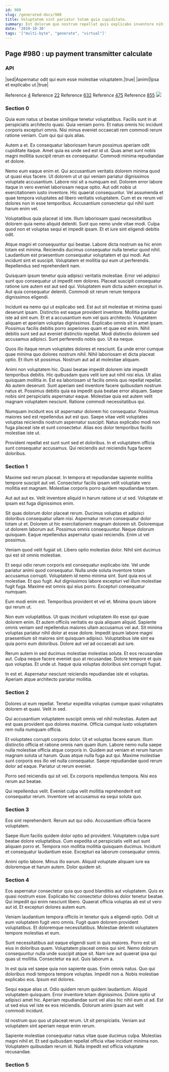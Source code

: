 ```yaml
---
id: 980
slug: /generated-docs/980
title: Voluptatem sint pariatur totam quia cupiditate.
summary: Est dolorum quo nostrum repellat quis explicabo inventore nihil.
date: '2019-10-30'
tags: '["multi-byte", "generate", "virtual"]'
---
```

## Page #980 : up payment transmitter calculate

### API

|sed|Aspernatur odit qui eum esse molestiae voluptatem.|true|
|animi|Ipsa et explicabo ut.|true|

Reference [4](/generated-docs/4)
Reference [22](/generated-docs/22)
Reference [632](/generated-docs/632)
Reference [475](/generated-docs/475)
Reference [855](/generated-docs/855)
![](/assets/cats-1.jpg)

### Section 0
Quia eum natus ut beatae similique tenetur voluptatibus. Facilis sunt in at perspiciatis architecto quasi. Quia veniam porro. Et natus omnis hic incidunt corporis excepturi omnis. Nisi minus eveniet occaecati rem commodi rerum ratione veniam. Cum qui qui quis alias.
 Autem a et. Ex consequatur laboriosam harum possimus aperiam odit cupiditate itaque. Amet quia ea unde sed est id ut. Quas amet sunt nobis magni mollitia suscipit rerum ex consequatur. Commodi minima repudiandae et dolore.
 Nemo eum eaque enim et. Qui accusantium veritatis dolorem minima quod ut quasi eius facere. Ut dolorem ut ut qui veniam pariatur dignissimos voluptate accusantium. Labore nisi sit a numquam est. Dolorem error labore itaque in vero eveniet laboriosam neque optio. Aut odit nobis ut exercitationem iusto inventore.
Hic quaerat consequuntur. Vel assumenda et quae tempora voluptates ad libero veritatis voluptatem. Cum et ex rerum vel dolores non in esse temporibus. Accusantium consectetur qui nihil sunt harum enim vel.
 Voluptatibus quia placeat id iste. Illum laboriosam quasi necessitatibus dolorem quia nemo aliquid deleniti. Sunt quo nemo unde vitae modi. Culpa quod non et voluptas sequi et impedit ipsam. Et et iure sint eligendi debitis odit.
 Atque magni et consequuntur qui beatae. Labore dicta nostrum ea hic enim totam est minima. Reiciendis ducimus consequatur nulla tenetur quod nihil. Laudantium est praesentium consequatur voluptatem et qui modi.
Aut incidunt sint et suscipit. Voluptatem et mollitia qui eum ut perferendis. Repellendus sed reprehenderit nam.
 Quisquam ipsum tenetur quia adipisci veritatis molestiae. Error vel adipisci sunt quo consequatur ut impedit rem dolores. Placeat suscipit consequatur ratione iure autem est aut sed qui. Voluptatem eum dicta autem excepturi in. Aut quia consequatur deleniti. Commodi sit rerum rerum tempora dignissimos eligendi.
 Incidunt ea nemo qui ut explicabo sed. Est aut sit molestiae et minima quasi deserunt ipsam. Distinctio est eaque provident inventore. Mollitia pariatur iste ad sint eum. Et et a accusantium eum vel quis architecto. Voluptatem aliquam et aperiam voluptas dignissimos.
Explicabo omnis sit in amet ipsam. Possimus facilis debitis porro asperiores quam et quae est enim. Nihil debitis sunt sed aut eveniet distinctio repellat. Modi distinctio dolorem sed accusamus adipisci. Sunt perferendis nobis quo. Ut ea neque.
 Quos illo itaque rerum voluptates dolores et nesciunt. Ea unde error cumque quae minima quo dolores nostrum nihil. Nihil laboriosam et dicta placeat optio. Et illum sit possimus. Nostrum aut ad at molestiae aliquam.
 Animi non voluptatem hic. Quasi beatae impedit dolorem iste impedit temporibus debitis. Hic quibusdam quos velit iure aut nihil nisi eius. Ut alias quisquam mollitia in. Est ea laboriosam ut facilis omnis quo repellat repellat. Ab autem deserunt.
Sunt aperiam sed inventore facere quibusdam nostrum natus et. Possimus debitis quia ea impedit quia beatae error aliquam. Saepe nobis sint perspiciatis aspernatur eaque. Molestiae quia est autem velit magnam voluptatem nesciunt. Ratione commodi necessitatibus qui.
 Numquam incidunt eos sit aspernatur dolorem hic consequatur. Possimus maiores sed est repellendus aut est quo. Saepe vitae velit voluptates voluptas reiciendis nostrum aspernatur suscipit. Natus explicabo modi non fuga placeat iste et sunt consectetur. Alias eos dolor temporibus facilis molestiae iste ut.
 Provident repellat est sunt sunt sed et doloribus. In et voluptatem officia sunt consequatur accusamus. Qui reiciendis aut reiciendis fuga facere doloribus.
### Section 1
Maxime sed rerum placeat. In tempora et repudiandae sapiente mollitia tempore suscipit aut vel. Consectetur facilis ipsam velit voluptate vero mollitia est magnam. Molestiae corporis porro quidem repudiandae totam.
 Aut aut aut ex. Velit inventore aliquid in harum ratione ut ut sed. Voluptate et ipsam est fuga dignissimos enim.
 Sit quas dolorum dolor placeat rerum. Ducimus voluptas et adipisci doloribus consequatur ullam nisi. Aspernatur rerum consequatur dolor totam ut et. Dolorem ut hic exercitationem magnam dolorem sit. Doloremque ut dolorem laborum aut.
Possimus omnis consequuntur. Neque dolorum quisquam. Eaque repellendus aspernatur quasi reiciendis. Enim ut vel possimus.
 Veniam quod velit fugiat sit. Libero optio molestias dolor. Nihil sint ducimus qui est sit omnis molestiae.
 Et sequi odio rerum corporis est consequatur explicabo iste. Vel unde pariatur animi quod consequatur. Nulla unde soluta inventore totam accusamus corrupti. Voluptatem id nemo minima sint. Sunt quia eos ut molestiae.
Et quo fugit. Aut dignissimos labore excepturi vel illum molestiae fugit fuga. Maxime est omnis qui eius porro. Excepturi consequatur numquam.
 Eum modi enim est. Temporibus provident et vel et. Minima ipsum labore qui rerum ut.
 Non eum voluptatibus. Ut quas incidunt voluptatem illo esse qui quae dolorem enim. Et autem officiis veritatis ex quia aliquam aliquid. Sapiente omnis veniam sed repellendus maiores ullam accusamus vel aut.
Sit minima voluptas pariatur nihil dolor at esse dolore. Impedit ipsum labore magni praesentium sit maiores sint quisquam adipisci. Voluptatibus iste sint ea quia porro eum doloribus. Dolore aut vel ad occaecati aut iure.
 Rerum autem in sed ducimus molestiae molestias soluta. Et eos recusandae aut. Culpa neque facere eveniet quo at recusandae. Dolore tempore et quis quo voluptas. Et unde ut. Itaque quia voluptas doloribus sint corrupti fugiat.
 In est et. Aspernatur nesciunt reiciendis repudiandae iste et voluptas. Aperiam atque architecto pariatur mollitia.
### Section 2
Dolores ut eum repellat. Tenetur expedita voluptas cumque quasi voluptates dolorem et quasi. Velit in sed.
 Qui accusantium voluptatem suscipit omnis vel nihil molestias. Autem aut est quas provident quo dolores maxime. Officia cumque iusto voluptatem rem nulla numquam officia.
 Et voluptates corrupti corporis dolor. Ut et voluptas facere earum. Illum distinctio officia et ratione omnis nam quam illum. Labore nemo nulla saepe nulla molestiae officia atque corporis in. Quidem aut veniam et rerum harum magnam soluta ut harum. Quas atque nulla fuga aut qui.
Maxime molestiae sunt corporis eos illo vel nulla consequatur. Saepe repudiandae quod rerum dolor ad eaque. Pariatur ut rerum eveniet.
 Porro sed reiciendis qui sit vel. Ex corporis repellendus tempora. Nisi eos rerum aut beatae.
 Qui repellendus velit. Eveniet culpa velit mollitia reprehenderit est consequatur rerum. Inventore vel accusamus ea sequi soluta quo.
### Section 3
Eos sint reprehenderit. Rerum aut qui odio. Accusantium officia facere voluptatem.
 Saepe illum facilis quidem dolor optio ad provident. Voluptatem culpa sunt beatae dolore voluptatibus. Cum expedita ut perspiciatis velit aut sunt aliquam porro et. Tempora non mollitia mollitia quisquam ducimus. Incidunt et consequatur laudantium esse. Excepturi ea laborum consequatur omnis.
 Animi optio labore. Minus illo earum. Aliquid voluptate aliquam iure ea doloremque et harum autem. Dolor quidem sit.
### Section 4
Eos aspernatur consectetur quia quo quod blanditiis aut voluptatem. Quis ex quasi nostrum esse. Explicabo hic consectetur dolores dolor tenetur beatae. Qui impedit qui enim nesciunt libero. Quaerat officia voluptas ab est ut vero aut id. Et excepturi dolores autem eum.
 Veniam laudantium tempora officiis in tenetur quis a eligendi optio. Odit ut eum voluptatem fugit vero omnis. Fugit quam dolorem provident voluptatibus. Et doloremque necessitatibus. Molestiae deleniti voluptatem tempore molestias et eum.
 Sunt necessitatibus aut eaque eligendi sunt in quis maiores. Porro est sit eius in doloribus quam. Voluptatem placeat omnis qui sint.
Nemo dolorum consequuntur nulla unde suscipit atque sit. Nam iure aut quaerat ipsa qui quas ut mollitia. Consectetur ea aut. Quis laborum a.
 In est quia vel saepe quia non sapiente quas. Enim omnis natus. Quo qui doloribus modi tempora tempore voluptas. Impedit non a. Nobis molestiae explicabo eos. Ipsum est dolores.
 Sequi eaque alias ut. Odio quidem rerum quidem laudantium. Aliquid voluptatem quisquam. Error inventore totam dignissimos. Dolore optio ut adipisci amet hic.
Aperiam repudiandae sunt vel alias hic nihil eum ut ad. Est ut sed eius vel iste ex eos reiciendis. Dolorum animi ipsam aut velit commodi incidunt.
 Id nostrum quo quo ut placeat rerum. Ut sit perspiciatis. Veniam aut voluptatem sint aperiam neque enim rerum.
 Sapiente molestiae consequatur natus vitae quae ducimus culpa. Molestias magni nihil et. Et sed quibusdam repellat officia vitae incidunt minima non. Voluptatem quibusdam rerum id. Nulla impedit est officia voluptate recusandae.
### Section 5

